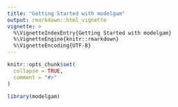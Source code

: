 ```yaml
---
title: "Getting Started with modelgam"
output: rmarkdown::html_vignette
vignette: >
  %\VignetteIndexEntry{Getting Started with modelgam}
  %\VignetteEngine{knitr::rmarkdown}
  %\VignetteEncoding{UTF-8}
---
```


```r
knitr::opts_chunk$set(
  collapse = TRUE,
  comment = "#>"
)
```

```r
library(modelgam)
```
